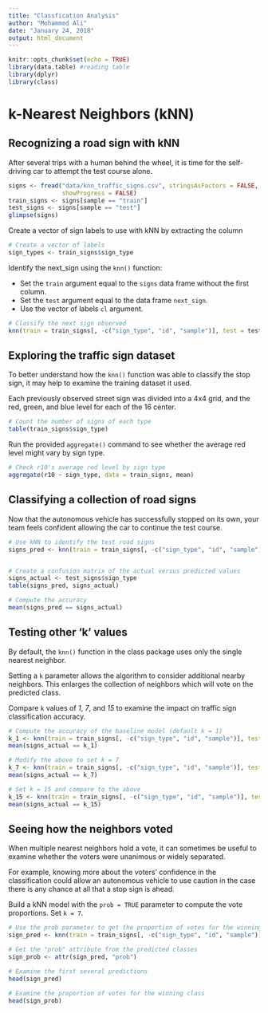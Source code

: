```yaml
---
title: "Classfication Analysis"
author: "Mohammed Ali"
date: "January 24, 2018"
output: html_document
---
```


```r
knitr::opts_chunk$set(echo = TRUE)
library(data.table) #reading table
library(dplyr)
library(class)
```

# k-Nearest Neighbors (kNN)

## Recognizing a road sign with kNN
After several trips with a human behind the wheel, it is time for the self-driving car to attempt the test course alone.

```r
signs <- fread("data/knn_traffic_signs.csv", stringsAsFactors = FALSE,
               showProgress = FALSE)
train_signs <- signs[sample == "train"]
test_signs <- signs[sample == "test"]
glimpse(signs)
```

Create a vector of sign labels to use with kNN by extracting the column 
```r
# Create a vector of labels
sign_types <- train_signs$sign_type
```

Identify the next_sign using the `knn()` function:

* Set the `train` argument equal to the `signs` data frame without the first column.
* Set the `test` argument equal to the data frame `next_sign`.
* Use the vector of labels `cl` argument.

```r
# Classify the next sign observed
knn(train = train_signs[, -c("sign_type", "id", "sample")], test = test_signs[1:1, -c("sign_type", "id", "sample")], cl = sign_types)
```


## Exploring the traffic sign dataset
To better understand how the `knn()` function was able to classify the stop sign, it may help to examine the training dataset it used.

Each previously observed street sign was divided into a 4x4 grid, and the red, green, and blue level for each of the 16 center.

```r
# Count the number of signs of each type
table(train_signs$sign_type)
```

Run the provided `aggregate()` command to see whether the average red level might vary by sign type.
```r
# Check r10's average red level by sign type
aggregate(r10 ~ sign_type, data = train_signs, mean)
```


## Classifying a collection of road signs
Now that the autonomous vehicle has successfully stopped on its own, your team feels confident allowing the car to continue the test course.

```r
# Use kNN to identify the test road signs
signs_pred <- knn(train = train_signs[, -c("sign_type", "id", "sample")], test = test_signs[, -c("sign_type", "id", "sample")], cl = sign_types)


# Create a confusion matrix of the actual versus predicted values
signs_actual <- test_signs$sign_type
table(signs_pred, signs_actual)

# Compute the accuracy
mean(signs_pred == signs_actual)
```

## Testing other 'k' values

By default, the `knn()` function in the class package uses only the single nearest neighbor.

Setting a `k` parameter allows the algorithm to consider additional nearby neighbors. This enlarges the collection of neighbors which will vote on the predicted class.

Compare `k` values of _1_, _7_, and _15_ to examine the impact on traffic sign classification accuracy.

```r
# Compute the accuracy of the baseline model (default k = 1)
k_1 <- knn(train = train_signs[, -c("sign_type", "id", "sample")], test = test_signs[, -c("sign_type", "id", "sample")], cl = sign_types)
mean(signs_actual == k_1)

# Modify the above to set k = 7
k_7 <- knn(train = train_signs[, -c("sign_type", "id", "sample")], test = test_signs[, -c("sign_type", "id", "sample")], cl = sign_types, k = 7)
mean(signs_actual == k_7)

# Set k = 15 and compare to the above
k_15 <- knn(train = train_signs[, -c("sign_type", "id", "sample")], test = test_signs[, -c("sign_type", "id", "sample")], cl = sign_types, k = 15)
mean(signs_actual == k_15)
```

## Seeing how the neighbors voted
When multiple nearest neighbors hold a vote, it can sometimes be useful to examine whether the voters were unanimous or widely separated.

For example, knowing more about the voters' confidence in the classification could allow an autonomous vehicle to use caution in the case there is any chance at all that a stop sign is ahead.

Build a kNN model with the `prob = TRUE` parameter to compute the vote proportions. Set `k = 7`.
```r
# Use the prob parameter to get the proportion of votes for the winning class
sign_pred <- knn(train = train_signs[, -c("sign_type", "id", "sample")], test = test_signs[, -c("sign_type", "id", "sample")], cl = sign_types, k = 7, prob = TRUE)

# Get the "prob" attribute from the predicted classes
sign_prob <- attr(sign_pred, "prob")

# Examine the first several predictions
head(sign_pred)

# Examine the proportion of votes for the winning class
head(sign_prob)
```
